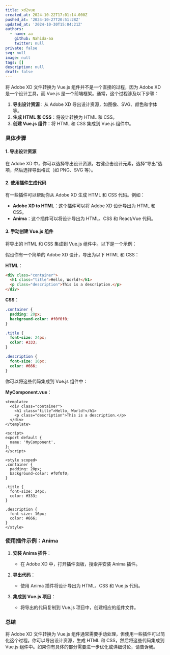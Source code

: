 ```yaml
---
title: xd2vue
created_at: 2024-10-22T17:01:14.000Z
pushed_at: '2024-10-27T20:51:28Z'
updated_at: '2024-10-30T15:04:21Z'
authors:
  - name: aa
    github: Nahida-aa
    twitter: null
private: false
svg: null
image: null
tags: []
description: null
draft: false
---
```

将 Adobe XD 文件转换为 Vue.js 组件并不是一个直接的过程，因为 Adobe XD 是一个设计工具，而 Vue.js 是一个前端框架。通常，这个过程涉及以下步骤：

1. **导出设计资源**：从 Adobe XD 导出设计资源，如图像、SVG、颜色和字体等。
2. **生成 HTML 和 CSS**：将设计转换为 HTML 和 CSS。
3. **创建 Vue.js 组件**：将 HTML 和 CSS 集成到 Vue.js 组件中。

### 具体步骤

#### 1. 导出设计资源

在 Adobe XD 中，你可以选择导出设计资源。右键点击设计元素，选择“导出”选项，然后选择导出格式（如 PNG、SVG 等）。

#### 2. 使用插件生成代码

有一些插件可以帮助你从 Adobe XD 生成 HTML 和 CSS 代码。例如：

- **Adobe XD to HTML**：这个插件可以将 Adobe XD 设计导出为 HTML 和 CSS。
- **Anima**：这个插件可以将设计导出为 HTML、CSS 和 React/Vue 代码。

#### 3. 手动创建 Vue.js 组件

将导出的 HTML 和 CSS 集成到 Vue.js 组件中。以下是一个示例：

假设你有一个简单的 Adobe XD 设计，导出为以下 HTML 和 CSS：

**HTML**：
```html
<div class="container">
  <h1 class="title">Hello, World!</h1>
  <p class="description">This is a description.</p>
</div>
```

**CSS**：
```css
.container {
  padding: 20px;
  background-color: #f0f0f0;
}

.title {
  font-size: 24px;
  color: #333;
}

.description {
  font-size: 16px;
  color: #666;
}
```

你可以将这些代码集成到 Vue.js 组件中：

**MyComponent.vue**：
```vue
<template>
  <div class="container">
    <h1 class="title">Hello, World!</h1>
    <p class="description">This is a description.</p>
  </div>
</template>

<script>
export default {
  name: 'MyComponent',
};
</script>

<style scoped>
.container {
  padding: 20px;
  background-color: #f0f0f0;
}

.title {
  font-size: 24px;
  color: #333;
}

.description {
  font-size: 16px;
  color: #666;
}
</style>
```

### 使用插件示例：Anima

1. **安装 Anima 插件**：
   - 在 Adobe XD 中，打开插件面板，搜索并安装 Anima 插件。

2. **导出代码**：
   - 使用 Anima 插件将设计导出为 HTML、CSS 和 Vue.js 代码。

3. **集成到 Vue.js 项目**：
   - 将导出的代码复制到 Vue.js 项目中，创建相应的组件文件。

### 总结

将 Adobe XD 文件转换为 Vue.js 组件通常需要手动处理，但使用一些插件可以简化这个过程。你可以导出设计资源，生成 HTML 和 CSS，然后将这些代码集成到 Vue.js 组件中。如果你有具体的部分需要进一步优化或详细讨论，请告诉我。
